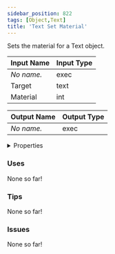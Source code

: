 ```yaml
---
sidebar_position: 822
tags: [Object,Text]
title: 'Text Set Material'
---
```


Sets the material for a Text object.



<DocusaurusSvg />

| Input Name | Input Type |
|-----------|-----------|
| *No name.* | exec |
| Target | text |
| Material | int |

| Output Name | Output Type |
|-----------|-----------|
| *No name.* | exec |


<details>
  <summary>Properties</summary>
  <div>
    <div>
    <table>
      <thead>
        <tr>
          <th>Is beta required?</th>
          <th>No</th>
        </tr>
        <tr>
          <th>Is this chip a trolling risk?</th>
          <th>No</th>
        </tr>
        <tr>
          <th>Is this chip a role assignment risk?</th>
          <th>No</th>
        </tr>
        <tr>
          <th>Chip UUID</th>
          <th>ef6fcf56-1b3f-42bc-af50-019ff0a9cfc5</th>
        </tr>
        <tr>
          <th>Room availability</th>
          <th>Available everywhere</th>
        </tr>
      </thead>
    </table>
    </div>
  </div>
</details>

### Uses

None so far!

### Tips

None so far!

### Issues

None so far!